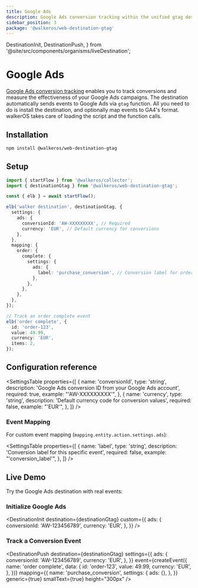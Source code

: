 ```yaml
---
title: Google Ads
description: Google Ads conversion tracking within the unified gtag destination
sidebar_position: 3
package: '@walkeros/web-destination-gtag'
---
```


  DestinationInit,
  DestinationPush,
} from '@site/src/components/organisms/liveDestination';

# Google Ads

<PackageLink
  env="web"
  github="packages/web/destinations/gtag"
  npm="@walkeros/web-destination-gtag"
/>

[Google Ads conversion tracking](https://support.google.com/google-ads/answer/1722022?hl=en)
enables you to track conversions and measure the effectiveness of your Google
Ads campaigns. The destination automatically sends events to Google Ads via
`gtag` function. All you need to do is install the destination, and optionally
map events to GA4's format. walkerOS takes care of loading the script and the
function calls.

## Installation

```bash
npm install @walkeros/web-destination-gtag
```

## Setup

```typescript
import { startFlow } from '@walkeros/collector';
import { destinationGtag } from '@walkeros/web-destination-gtag';

const { elb } = await startFlow();

elb('walker destination', destinationGtag, {
  settings: {
    ads: {
      conversionId: 'AW-XXXXXXXXX', // Required
      currency: 'EUR', // Default currency for conversions
    },
  },
  mapping: {
    order: {
      complete: {
        settings: {
          ads: {
            label: 'purchase_conversion', // Conversion label for order complete
          },
        },
      },
    },
  },
});

// Track an order complete event
elb('order complete', {
  id: 'order-123',
  value: 49.99,
  currency: 'EUR',
  items: 2,
});
```

## Configuration reference

<SettingsTable
  properties={[
    {
      name: 'conversionId',
      type: 'string',
      description: 'Google Ads conversion ID from your Google Ads account',
      required: true,
      example: "'AW-XXXXXXXXX'",
    },
    {
      name: 'currency',
      type: 'string',
      description: 'Default currency code for conversion values',
      required: false,
      example: "'EUR'",
    },
  ]}
/>

### Event Mapping

For custom event mapping (`mapping.entity.action.settings.ads`):

<SettingsTable
  properties={[
    {
      name: 'label',
      type: 'string',
      description: 'Conversion label for this specific event',
      required: false,
      example: "'conversion_label'",
    },
  ]}
/>

## Live Demo

Try the Google Ads destination with real events:

### Initialize Google Ads

<DestinationInit
  destination={destinationGtag}
  custom={{
    ads: {
      conversionId: 'AW-123456789',
      currency: 'EUR',
    },
  }}
/>

### Track a Conversion Event

<DestinationPush
  destination={destinationGtag}
  settings={{
    ads: {
      conversionId: 'AW-123456789',
      currency: 'EUR',
    },
  }}
  event={createEvent({
    name: 'order complete',
    data: {
      id: 'order-123',
      value: 49.99,
      currency: 'EUR',
    },
  })}
  mapping={{
    name: 'purchase_conversion',
    settings: {
      ads: {},
    },
  }}
  generic={true}
  smallText={true}
  height="300px"
/>
